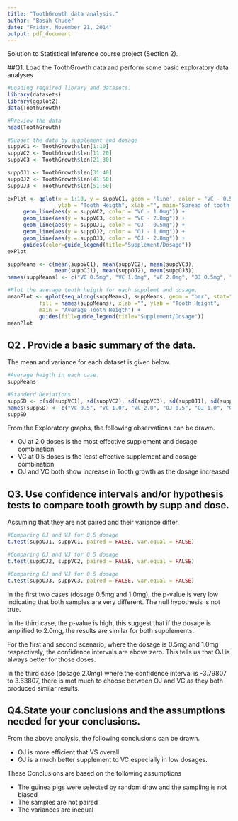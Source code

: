 ```yaml
---
title: "ToothGrowth data analysis."
author: "Bosah Chude"
date: "Friday, November 21, 2014"
output: pdf_document
---
```


Solution to Statistical Inference course project (Section 2).

##Q1. Load the ToothGrowth data and perform some basic exploratory data analyses 

```r
#Loading required library and datasets.
library(datasets)
library(ggplot2)
data(ToothGrowth)

#Preview the data
head(ToothGrowth)

#Subset the data by supplement and dosage
suppVC1 <- ToothGrowth$len[1:10]
suppVC2 <- ToothGrowth$len[11:20]
suppVC3 <- ToothGrowth$len[21:30]

suppOJ1 <- ToothGrowth$len[31:40]
suppOJ2 <- ToothGrowth$len[41:50]
suppOJ3 <- ToothGrowth$len[51:60]

exPlot <- qplot(x = 1:10, y = suppVC1, geom = 'line', color = "VC - 0.5mg", 
                ylab = "Tooth Heigth", xlab ="", main="Spread of tooth height") +   
     geom_line(aes(y = suppVC2, color = "VC - 1.0mg")) +   
     geom_line(aes(y = suppVC3, color = "VC - 2.0mg")) +   
     geom_line(aes(y = suppOJ1, color = "OJ - 0.5mg")) +   
     geom_line(aes(y = suppOJ2, color = "OJ - 1.0mg")) +   
     geom_line(aes(y = suppOJ3, color = "OJ - 2.0mg")) +
     guides(color=guide_legend(title="Supplement/Dosage"))
exPlot

suppMeans <- c(mean(suppVC1), mean(suppVC2), mean(suppVC3),
               mean(suppOJ1), mean(suppOJ2), mean(suppOJ3))
names(suppMeans) <- c("VC 0.5mg", "VC 1.0mg", "VC 2.0mg", "OJ 0.5mg", "OJ 1.0mg", "OJ 2.0mg")

#Plot the average tooth heigth for each supplemt and dosage.
meanPlot <- qplot(seq_along(suppMeans), suppMeans, geom = "bar", stat="identity",
          fill = names(suppMeans), xlab ="", ylab = "Tooth Height",
          main = "Average Tooth Heigth") +
          guides(fill=guide_legend(title="Supplement/Dosage"))
meanPlot
```

## Q2 . Provide a basic summary of the data.

The mean and variance for each dataset is given below.
```r
#Average heigth in each case.
suppMeans

#Standerd Deviations
suppSD <- c(sd(suppVC1), sd(suppVC2), sd(suppVC3), sd(suppOJ1), sd(suppOJ2), sd(suppOJ3))
names(suppSD) <- c("VC 0.5", "VC 1.0", "VC 2.0", "OJ 0.5", "OJ 1.0", "OJ 2.0")
suppSD
```

From the Exploratory graphs, the following observations can be drawn.

* OJ at 2.0 doses is the most effective supplement and dosage combination
* VC at 0.5 doses is the least effective supplement and dosage combination
* OJ and VC both show increase in Tooth growth as the dosage increased

## Q3. Use confidence intervals and/or hypothesis tests to compare tooth growth by supp and dose.

Assuming that they are not paired and their variance differ.

```r
#Comparing OJ and VJ for 0.5 dosage
t.test(suppOJ1, suppVC1, paired = FALSE, var.equal = FALSE)

#Comparing OJ and VJ for 0.5 dosage
t.test(suppOJ2, suppVC2, paired = FALSE, var.equal = FALSE)

#Comparing OJ and VJ for 0.5 dosage
t.test(suppOJ3, suppVC3, paired = FALSE, var.equal = FALSE)
```

In the first two cases (dosage 0.5mg and 1.0mg), the p-value is very low indicating that both samples are very different. The null hypothesis is not true. 

In the third case, the p-value is high, this suggest that if the dosage is amplified to 2.0mg, the results are similar for both supplements.

For the first and second scenario, where the dosage is 0.5mg and 1.0mg respectively, the confidence intervals are above zero. This tells us that OJ is always better for those doses.

In the third case (dosage 2.0mg) where the confidence interval is -3.79807 to 3.63807, there is mot much to choose between OJ and VC as they both produced similar results.

## Q4.State your conclusions and the assumptions needed for your conclusions. 
From the above analysis, the following conclusions can be drawn.

* OJ is more efficient that VS overall
* OJ is a much better supplement to VC especially in low dosages.

These Conclusions are based on the following assumptions

* The guinea pigs were selected by random draw and the sampling is not biased
* The samples are not paired
* The variances are inequal